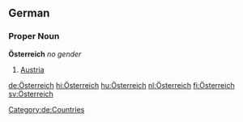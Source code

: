 ==German==
===Proper Noun===
'''Österreich''' ''no gender''
# [[Austria]]
[[Category:de:Countries]]

[[de:Österreich]]
[[hi:Österreich]]
[[hu:Österreich]]
[[nl:Österreich]]
[[fi:Österreich]]
[[sv:Österreich]]